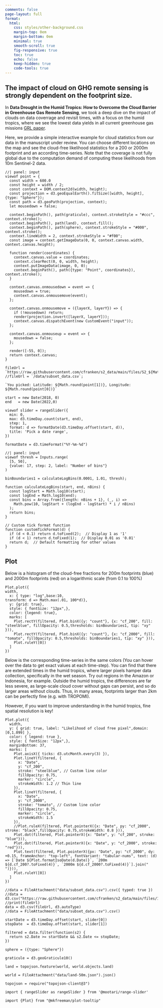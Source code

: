 ```yaml
---
comments: false
page-layout: full
format:
  html:
    css: styles/other-background.css  
    margin-top: 0em
    margin-bottom: 0em
    minimal: true
    smooth-scroll: true
    fig-responsive: true
    toc: true
    echo: false
    keep-hidden: true
    code-tools: true
---
```


## The impact of cloud on GHG remote sensing is strongly dependent on the footprint size. 

In **Data Drought in the Humid Tropics: How to Overcome the Cloud Barrier in Greenhouse Gas Remote Sensing**, we took a deep dive on the impact of clouds on data coverrage and revisit times, with a focus on the humid tropics, where we see the lowest data yields in all current greenhouse gas missions [GRL paper](https://doi.org/10.1029/2024GL108791). 

Here, we provide a simple interactive example for cloud statistics from our data in the manuscript under review. You can choose different locations on the map and see the cloud-free likelihood statistics for a 200 or 2000m footprint and an according time-series. Note that the coverage is not fully global due to the computation demand of computing these likelihoods from 10m Sentinel-2 data.


```ojs
//| panel: input
viewof point = {
  const width = 600.0
  const height = width / 2;
  const context = DOM.context2d(width, height);
  const projection = d3.geoEqualEarth().fitSize([width, height], {type: "Sphere"});
  const path = d3.geoPath(projection, context);
  let mousedown = false;

  context.beginPath(), path(graticule), context.strokeStyle = "#ccc", context.stroke();
  context.beginPath(), path(land), context.fill();
  context.beginPath(), path(sphere), context.strokeStyle = "#000", context.stroke();
  context.lineWidth = 2, context.strokeStyle = "#f00";
  const image = context.getImageData(0, 0, context.canvas.width, context.canvas.height);

  function render(coordinates) {
    context.canvas.value = coordinates;
    context.clearRect(0, 0, width, height);
    context.putImageData(image, 0, 0);
    context.beginPath(), path({type: "Point", coordinates}), context.stroke();
  }

  context.canvas.onmousedown = event => {
    mousedown = true;
    context.canvas.onmousemove(event);
  };

  context.canvas.onmousemove = ({layerX, layerY}) => {
    if (!mousedown) return;
    render(projection.invert([layerX, layerY]));
    context.canvas.dispatchEvent(new CustomEvent("input"));
  };

  context.canvas.onmouseup = event => {
    mousedown = false;
  };

  render([-55, 0]);
  return context.canvas;
}
```



```ojs
fileUrl = `https://raw.githubusercontent.com/cfranken/s2_data/main/files/S2_${Math.round(point[1])}.0_${Math.round(point[0])}.0.csv`;
//fileUrl = `/data/subset_data.csv`;
```

```ojs
`You picked: Latitude: ${Math.round(point[1])}, Longitude: ${Math.round(point[0])}`
```



```ojs
start = new Date(2018, 0)
end   = new Date(2022,0)
```

```ojs
viewof slider = rangeSlider({
  min: 0,
  max: d3.timeDay.count(start, end),
  step: 1,
  format: d => formatDate(d3.timeDay.offset(start, d)),
  title: 'Pick a date range',
})
```

```ojs
formatDate = d3.timeFormat("%Y-%m-%d")
```

```ojs
//| panel: input
viewof thresh = Inputs.range(
  [5, 50], 
  {value: 17, step: 2, label: "Number of bins"}
)
```



```ojs
binBoundaries1 = calculateLogBins(0.0001, 1.01, thresh);
```

```ojs
function calculateLogBins(start, end, nBins) {
  const logStart = Math.log10(start);
  const logEnd = Math.log10(end);
  const bins = Array.from({length: nBins + 1}, (_, i) => 
    Math.pow(10, logStart + (logEnd - logStart) * i / nBins)
  );
  return bins;
}
```

```ojs
// Custom tick format function
function customTickFormat(d) {
  if (d < 0.1) return d.toFixed(2);  // Display 1 as '1'
  if (d < 1) return d.toFixed(1);  // Display 0.01 as '0.01'
  return d;  // Default formatting for other values
}
```


::: {.panel-tabset}

## Plot

Below is a histogram of the cloud-free fractions for 200m footprints (blue) and 2000m footprints (red) on a logarithmic scale (from 0.1  to 100%)

```ojs
Plot.plot({
width,
  x: { type: "log",base:10,
transform: d => Math.max(.01, 100*d)}, 
  y: {grid: true},
  style: { fontSize: "12px",},
  color: {legend: true},
  marks: [
    Plot.rectY(filtered, Plot.binX({y: "count"}, {x: "cf_200", fill: "steelblue", fillOpacity: 0.5,thresholds: binBoundaries1, tip: "xy" })),
    Plot.rectY(filtered, Plot.binX({y: "count"}, {x: "cf_2000", fill: "tomato", fillOpacity: 0.5,thresholds: binBoundaries1, tip: "xy" })),
    Plot.ruleY([0])
  ]
})
```

Below is the corresponding time-series in the same colors (You can hover over the data to get exact values at each time-step). You can find that there are extended times in the humid tropics, where larger pixels hamper data collection, specifically in the wet season. Try out regions in the Amazon or Indonesia, for example. Outside the humid tropics, the differences are far less severe, as large-scale cloud cover without gaps can persist, and so do larger areas without clouds. Thus, in many areas, footprints larger than 2km can be perfectly fine (e.g. with TROPOMI). 

However, if you want to improve understanding in the humid tropics, fine spatial resolution is key!
```ojs
Plot.plot({
  width,  
  y: { grid: true, label: "Likelihood of cloud free pixel",domain:[0,1.099] },
  color: { legend: true },
  style: { fontSize: "12px",},
  marginBottom: 37,
  marks: [
    Plot.axisX({ ticks: d3.utcMonth.every(3) }),
    Plot.lineY(filtered, { 
      x: "Date", 
      y: "cf_200",
      stroke: "steelblue", // Custom line color
      fillOpacity: 0.75,
      marker: "circle",
      strokeWidth: 1.2 // Thin line
    }),
    Plot.lineY(filtered, { 
      x: "Date", 
      y: "cf_2000",
      stroke: "tomato", // Custom line color
      fillOpacity: 0.75,
      marker: "circle",
      strokeWidth: 1.5
    }),
    //Plot.ruleX(filtered, Plot.pointerX({x: "Date", py: "cf_2000", stroke: "black",fillOpacity: 0.75,strokeWidth: 0.8 })),
    Plot.dot(filtered, Plot.pointerX({x: "Date", y: "cf_200", stroke: "blue"})),
    Plot.dot(filtered, Plot.pointerX({x: "Date", y: "cf_2000", stroke: "red"})),
    Plot.text(filtered, Plot.pointerX({px: "Date", py: "cf_2000", dy: +0.15, frameAnchor: "top-left", fontVariant: "tabular-nums", text: (d) => [`Date ${Plot.formatIsoDate(d.Date)}`, `200m ${d.cf_200?.toFixed(4)}`, `2000m ${d.cf_2000?.toFixed(4)}`].join("   ")})),
    Plot.ruleY([0])
  ]
})
```

:::

```ojs
//data = FileAttachment("data/subset_data.csv").csv({ typed: true })
//data = d3.csv("https://raw.githubusercontent.com/cfranken/s2_data/main/files/1.0_-55.0.csv")
//print(fileUrl)
data = d3.csv(fileUrl, d3.autoType)
//data = FileAttachment("data/subset_data.csv").csv()
```

```ojs
startDate = d3.timeDay.offset(start, slider[0])
stopDate  = d3.timeDay.offset(start, slider[1]) 
```

```ojs
filtered = data.filter(function(s2) {
  return s2.Date >= startDate && s2.Date <= stopDate;
})
```

```ojs
sphere = ({type: "Sphere"})
```

```ojs
graticule = d3.geoGraticule10()
```

```ojs
land = topojson.feature(world, world.objects.land)
```

```ojs
world = FileAttachment("data/land-50m.json").json()
```

```ojs
topojson = require("topojson-client@3")
```

```ojs
import { rangeSlider as rangeSlider } from '@mootari/range-slider'
```

```ojs
import {Plot} from "@mkfreeman/plot-tooltip"
```